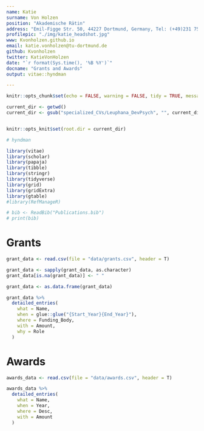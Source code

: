 ```yaml
---
name: Katie
surname: Von Holzen
position: "Akademische Rätin"
address: "Emil-Figge Str. 50, 44227 Dortmund, Germany, Tel: (+49)231 755-2850"
profilepic: "./img/katie_headshot.jpg"
www: Kvonholzen.github.io
email: katie.vonholzen@tu-dortmund.de
github: Kvonholzen
twitter: KatieVonHolzen
date: "`r format(Sys.time(), '%B %Y')`"
docname: "Grants and Awards"
output: vitae::hyndman

---
```


```r
knitr::opts_chunk$set(echo = FALSE, warning = FALSE, tidy = TRUE, message = FALSE, error = FALSE)

current_dir <- getwd()
current_dir <- gsub("specialized_CVs/Leuphana_DevPsych", "", current_dir)


knitr::opts_knit$set(root.dir = current_dir)

# hyndman

library(vitae)
library(scholar)
library(papaja)
library(tibble)
library(stringr)
library(tidyverse)
library(grid)
library(gridExtra)
library(gtable)
#library(RefManageR)

# bib <- ReadBib("Publications.bib")
# print(bib)


```


# Grants

```r

grant_data <- read.csv(file = "data/grants.csv", header = T)

grant_data <- sapply(grant_data, as.character)
grant_data[is.na(grant_data)] <- " "

grant_data <- as.data.frame(grant_data)

grant_data %>%
  detailed_entries(
    what = Name,
    when = glue::glue("{Start_Year}{End_Year}"),
    where = Funding_Body,
    with = Amount,
    why = Role
  )

```

# Awards

```r

awards_data <- read.csv(file = "data/awards.csv", header = T)

awards_data %>%
  detailed_entries(
    what = Name,
    when = Year,
    where = Desc,
    with = Amount
  )

```


